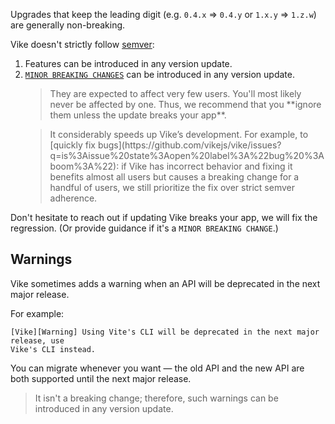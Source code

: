 Upgrades that keep the leading digit (e.g. `0.4.x` => `0.4.y` or `1.x.y` => `1.z.w`) are generally non-breaking.

Vike doesn't strictly follow [semver](https://semver.org):
1. Features can be introduced in any version update.
2. [`MINOR BREAKING CHANGES`](https://github.com/vikejs/vike/blob/main/CHANGELOG.md) can be introduced in any version update.
   <blockquote>
   They are expected to affect very few users. You'll most likely never be affected by one. Thus, we recommend that you **ignore them unless the update breaks your app**.
   </blockquote>
   <blockquote>
   It considerably speeds up Vike’s development. For example, to [quickly fix bugs](https://github.com/vikejs/vike/issues?q=is%3Aissue%20state%3Aopen%20label%3A%22bug%20%3Aboom%3A%22): if Vike has incorrect behavior and fixing it benefits almost all users but causes a breaking change for a handful of users, we still prioritize the fix over strict semver adherence.
   </blockquote>

Don't hesitate to reach out if updating Vike breaks your app, we will fix the regression. (Or provide guidance if it's a `MINOR BREAKING CHANGE`.)


## Warnings

Vike sometimes adds a warning when an API will be deprecated in the next major release.

For example:

```
[Vike][Warning] Using Vite's CLI will be deprecated in the next major release, use
Vike's CLI instead.
```

You can migrate whenever you want — the old API and the new API are both supported until the next major release.

> It isn't a breaking change; therefore, such warnings can be introduced in any version update.
